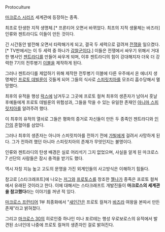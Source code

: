Protoculture

[[마크로스 시리즈]] 세계관에 등장하는 종족.

최초로 탄생한 지적 생명체.[* 프론티어 오면서 바뀌었다. 최초의 지적 생물체는 바즈라] 인류와 젠트라디도 이들이 만든 것이다. 

긴 시간동안 발전해 오면서 타락해가게 되고, 결국 두 세력으로 갈려져 [[전쟁]]을 일으켰다. [* TV판에서는 이 두 세력 중 하나가 [[감찰군]]이다.] 이들은 전쟁에서 싸우기 위해서 거대한 병사인 [[젠트라디]]를 만들어 싸우게 되며, 이후 젠트라디의 힘이 강대해지자 더욱 더 강력한 7기의 전투병기 [[이블]]을 제작하게 된다. 

그러나 젠트라디를 제압하기 위해 제작한 전투병기 이블에 다른 우주에서 온 에너지 생명체인 [[프로토 데빌룬]]이 깃들게 되어 그들의 식사로 [[스피릿치아]]를 모조리 흡수당해서 멸망했다.

최후의 유적을 행성 [[락스]]에 남겨두고 그곳에 프로토 컬쳐 최후의 생존자가 남아서 훗날 후예들에게 프로토 데빌룬의 위험성과, 그들을 막을 수 있는 유일한 존재인 [[아니마 스피릿치아]]를 알려주려 했다.

이 최후의 유적의 열쇠로 그들은 평화의 증거로 자신들이 만든 두 종족인 젠트라디와 [[인간]]의 혼혈아를 삼았다.

그러나 최후의 생존자는 아니마 스피릿치아를 전하기 전에 [[가빌]]에게 걸려서 사망하게 된다. 그가 전하려 했던 아니마 스피릿치아의 존재가 무엇인지는 불명이다.

인류와 젠트라디의 탄생 배경은 실로 어리석기 그지 없었으며, 사실을 알게 된 마크로스7 선단의 사람들은 잠시 충격을 받기도 했다.

역시 자칭 지능 높고 고도의 문명을 가진 외계인들의 사고방식은 이해하기 힘들다.

참고로 [스타크래프트]에 나오는 [[저그]]와 [[프로토스]]를 창조한 [[젤나가]] 종족은 프로토 컬쳐에서 유래된 것이라고 한다. 이에 대해서는 스타크래프트 개발진들이 '''마크로스의 세계관을 참고했다'''라는 이야기를 꺼낸 적 있다.

[[마크로스 프런티어]] 1부 최종화에서 "[[새인간]]은 프로토 컬쳐가 [[바즈라]] 여왕을 본따서 만든 존재"라고 밝혀졌다.

그리고 [[마크로스 30]]의 히로인중 하나인 미나 포르테는 행성 우로보로스의 유적에서 발견된 소녀인데 나중에 프로토 컬쳐의 생존자인 걸로 밝혀진다.
